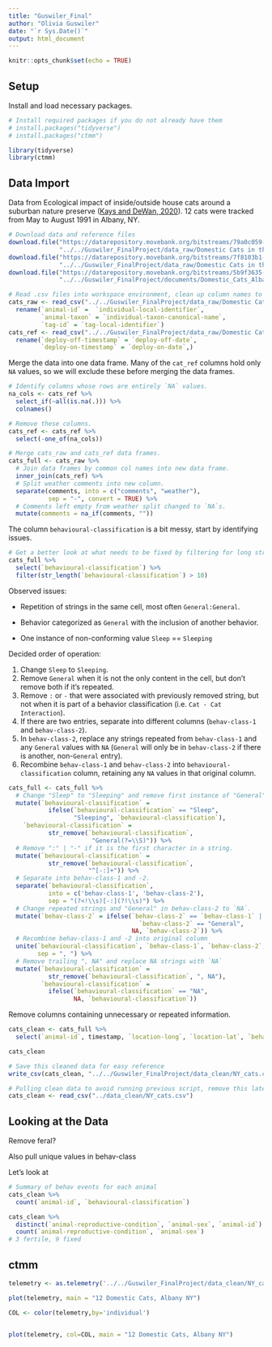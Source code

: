 ```yaml
---
title: "Guswiler_Final"
author: "Olivia Guswiler"
date: "`r Sys.Date()`"
output: html_document
---
```


```r
knitr::opts_chunk$set(echo = TRUE)
```

## Setup

Install and load necessary packages.

```r
# Install required packages if you do not already have them
# install.packages("tidyverse")
# install.packages("ctmm")

library(tidyverse)
library(ctmm)
```

## Data Import

Data from Ecological impact of inside/outside house cats around a suburban nature preserve ([Kays and DeWan, 2020](https://www.doi.org/10.5441/001/1.s6t84pb5)). 12 cats were tracked from May to August 1991 in Albany, NY.

```r
# Download data and reference files
download.file("https://datarepository.movebank.org/bitstreams/79a0c059-a4ec-4ee9-b452-4d92f26a9527/download",
              "../../Guswiler_FinalProject/data_raw/Domestic Cats in the Albany Pine Bush, New York.csv")
download.file("https://datarepository.movebank.org/bitstreams/7f8103b1-5a42-4f3c-8ff0-32bc97fb22b0/download",
              "../../Guswiler_FinalProject/data_raw/Domestic Cats in the Albany Pine Bush, New York-reference-data.csv")
download.file("https://datarepository.movebank.org/bitstreams/5b9f3635-cb70-4171-9dc9-42ec9c8a25c0/download",
              "../../Guswiler_FinalProject/documents/Domestic_Cats_Albany_README.txt")

# Read .csv files into workspace environment, clean up column names to match README.txt file descriptions
cats_raw <- read_csv("../../Guswiler_FinalProject/data_raw/Domestic Cats in the Albany Pine Bush, New York.csv") %>% 
  rename(`animal-id` =  `individual-local-identifier`,
         `animal-taxon` = `individual-taxon-canonical-name`,
         `tag-id` = `tag-local-identifier`)
cats_ref <- read_csv("../../Guswiler_FinalProject/data_raw/Domestic Cats in the Albany Pine Bush, New York-reference-data.csv") %>% 
  rename(`deploy-off-timestamp` = `deploy-off-date`,
         `deploy-on-timestamp` = `deploy-on-date`,)
```

Merge the data into one data frame. Many of the `cat_ref` columns hold only `NA` values, so we will exclude these before merging the data frames.

```r
# Identify columns whose rows are entirely `NA` values.
na_cols <- cats_ref %>%
  select_if(~all(is.na(.))) %>%
  colnames()

# Remove these columns.
cats_ref <- cats_ref %>%
  select(-one_of(na_cols))

# Merge cats_raw and cats_ref data frames.
cats_full <- cats_raw %>%
  # Join data frames by common col names into new data frame.
  inner_join(cats_ref) %>% 
  # Split weather comments into new column.
  separate(comments, into = c("comments", "weather"),
           sep = "-", convert = TRUE) %>% 
  # Comments left empty from weather split changed to `NA`s.
  mutate(comments = na_if(comments, ""))
```

The column `behavioural-classification` is a bit messy, start by identifying issues.

```r
# Get a better look at what needs to be fixed by filtering for long strings.
cats_full %>% 
  select(`behavioural-classification`) %>% 
  filter(str_length(`behavioural-classification`) > 10)
```

Observed issues:

-   Repetition of strings in the same cell, most often `General:General`.

-   Behavior categorized as `General` with the inclusion of another behavior.

-   One instance of non-conforming value `Sleep` == `Sleeping`

Decided order of operation:

1.  Change `Sleep` to `Sleeping`.
2.  Remove `General` when it is not the only content in the cell, but don't remove both if it's repeated.
3.  Remove `:` or `-` that were associated with previously removed string, but not when it is part of a behavior classification (i.e. `Cat - Cat Interaction`).
4.  If there are two entries, separate into different columns (`behav-class-1` and `behav-class-2`).
5.  In `behav-class-2`, replace any strings repeated from `behav-class-1` and any `General` values with `NA` (`General` will only be in `behav-class-2` if there is another, non-`General` entry).
6.  Recombine `behav-class-1` and `behav-class-2` into `behavioural-classification` column, retaining any `NA` values in that original column.

```r
cats_full <- cats_full %>%
  # Change "Sleep" to "Sleeping" and remove first instance of "General" only in strings where it is not the only content.
  mutate(`behavioural-classification` =
           ifelse(`behavioural-classification` == "Sleep",
                  "Sleeping", `behavioural-classification`),
    `behavioural-classification` =
           str_remove(`behavioural-classification`,
                       "General(?=\\S)")) %>% 
  # Remove ":" | "-" if it is the first character in a string.
  mutate(`behavioural-classification` =
           str_remove(`behavioural-classification`,
                      "^[-:]+")) %>% 
  # Separate into behav-class-1 and -2.
  separate(`behavioural-classification`,
           into = c('behav-class-1', 'behav-class-2'),
           sep = "(?<!\\s)[-:](?!\\s)") %>% 
  # Change repeated strings and "General" in behav-class-2 to `NA`.
  mutate(`behav-class-2` = ifelse(`behav-class-2` == `behav-class-1` |
                                    `behav-class-2` == "General",
                                  NA, `behav-class-2`)) %>%
  # Recombine behav-class-1 and -2 into original column
  unite(`behavioural-classification`, `behav-class-1`, `behav-class-2`,
        sep = ", ") %>% 
  # Remove trailing ", NA" and replace NA strings with `NA`
  mutate(`behavioural-classification` =
           str_remove(`behavioural-classification`, ", NA"),
         `behavioural-classification` =
           ifelse(`behavioural-classification` == "NA",
                  NA, `behavioural-classification`))
```

Remove columns containing unnecessary or repeated information.

```r
cats_clean <- cats_full %>%
  select(`animal-id`, timestamp, `location-long`, `location-lat`, `behavioural-classification`, comments, weather, `animal-sex`, `animal-life-stage`, `animal-reproductive-condition`, `animal-comments`, `event-id`, `deploy-on-timestamp`, `deploy-off-timestamp`)

cats_clean

# Save this cleaned data for easy reference
write_csv(cats_clean, "../../Guswiler_FinalProject/data_clean/NY_cats.csv")
```

```r
# Pulling clean data to avoid running previous script, remove this later
cats_clean <- read_csv("../data_clean/NY_cats.csv")
```

## Looking at the Data

Remove feral?

Also pull unique values in behav-class

Let's look at

```r
# Summary of behav events for each animal
cats_clean %>%
  count(`animal-id`, `behavioural-classification`)

cats_clean %>%
  distinct(`animal-reproductive-condition`, `animal-sex`, `animal-id`) %>% 
  count(`animal-reproductive-condition`, `animal-sex`)
# 3 fertile, 9 fixed
```

## ctmm

```r
telemetry <- as.telemetry('../../Guswiler_FinalProject/data_clean/NY_cats.csv')

plot(telemetry, main = "12 Domestic Cats, Albany NY")

COL <- color(telemetry,by='individual')


plot(telemetry, col=COL, main = "12 Domestic Cats, Albany NY")
```
